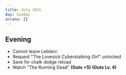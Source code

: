 ```yaml
---
title: July 10th
day: Sunday
arcana: []
---
```


## Evening
- Cannot leave Leblanc
- Request "The Lovesick Cyberstalking Girl" unlocked
- Save for chalk dodge reload
- Watch "The Running Dead" **(Guts +5)** **(Guts Lv. 4)**